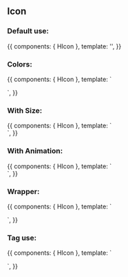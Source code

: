 
<Meta title="Design System/Atoms/Icon" component={HIcon} />

## Icon

### Default use:

<Canvas>
  <Story name="Default use">
    {{
        components: { HIcon },
        template: '<h-icon icon="fas fa-home" />',
    }}
  </Story>
</Canvas>

### Colors:

<Canvas>
  <Story name="Colors">
    {{
        components: { HIcon },
        template: `
        <div>
          <h-icon color="inherit" icon="fas fa-home" />
          <p />
          <h-icon color="primary" icon="fas fa-home" />
          <p />
          <h-icon color="secondary" icon="fas fa-home" />
          <p />
          <h-icon color="interactive" icon="fas fa-home" />
          <p />
          <h-icon color="grey" icon="fas fa-home" />
          <p />
          <h-icon color="success" icon="fas fa-home" />
          <p />
          <h-icon color="danger" icon="fas fa-home" />
          <p />
          <h-icon color="warn" icon="fas fa-home" />
          <p />
          <h-icon color="info" icon="fas fa-home" />
          <p />
          <h-icon color="inverse" icon="fas fa-home" />
        </div>
        `,
    }}
  </Story>
</Canvas>

### With Size:

<Canvas>
  <Story name="With Size">
    {{
        components: { HIcon },
        template: `
        <div>
          <h-icon icon="fas fa-home" size="medium" />
          <h-icon icon="fas fa-home" size="large" />
          <h-icon icon="fas fa-home" size="extra-large" />
          <h-icon icon="fas fa-home" size="jumbo" />
          <h-icon icon="fas fa-home" size="extra-jumbo" />
          <h-icon icon="fas fa-home" size="giant" />
          <h-icon icon="fas fa-home" size="extra-giant" />
          <h-icon icon="fas fa-home" size="colossal" />
          <h-icon icon="fas fa-home" size="extra-colossal" />
          <h-icon icon="fas fa-home" size="mega" />
          <h-icon icon="fas fa-home" size="extra-mega" />
          <h-icon icon="fas fa-home" size="immense" />
        </div>
        `,
    }}
  </Story>
</Canvas>

### With Animation:

<Canvas>
  <Story name="With Animation">
    {{
        components: { HIcon },
        template: `
        <div>
          <h-icon size="medium" icon="fas fa-spinner fa-spin" />
          <h-icon size="medium" icon="fas fa-circle-notch fa-spin" />
          <h-icon size="medium" icon="fas fa-sync fa-spin" />
          <h-icon size="medium" icon="fas fa-cog fa-spin" />
          <h-icon size="medium" icon="fas fa-spinner fa-pulse" />
          <h-icon size="medium" icon="fas fa-stroopwafel fa-spin" />
        </div>
        `,
    }}
  </Story>
</Canvas>

### Wrapper:

<Canvas>
  <Story name="Wrapper">
    {{
        components: { HIcon },
        template: `
        <div>
          <h-icon color="inverse" icon="fas fa-home" wrapper="circle" />
          <p />
          <h-icon color="inverse" icon="fas fa-home" wrapper="rounded" />
          <p />
          <h-icon color="inverse" icon="fas fa-home" wrapper="square" />
        </div>
        `,
    }}
  </Story>
</Canvas>

### Tag use:

<Canvas>
  <Story name="Tag use">
    {{
        components: { HIcon },
        template: `
        <div>
          <h-icon color="inverse" icon="fas fa-home" wrapper="circle" tag="button" />
          <p />
          <h-icon color="inverse" icon="fas fa-home" wrapper="circle" tag="a" />
          <p />
          <h-icon color="inverse" icon="fas fa-home" wrapper="circle" tag="span" />
        </div>
        `,
    }}
  </Story>
</Canvas>

<ArgsTable of={HIcon} />
